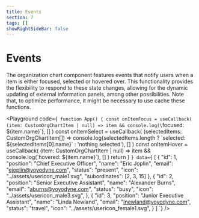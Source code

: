```yaml
---
title: Events
section: 7
tags: []
showRightSideBar: false
---
```


# Events

The organization chart component features events that notify users when a item is either focused, selected or hovered over. This functionality provides the flexibility to respond to these state changes, allowing for the dynamic updating of external information panels, among other possibilities.
Note that, to optimize performance, it might be necessary to use cache these functions.

<Playground
  code={`
   function App() {
     const onItemFocus = useCallback(
       (item: CustomOrgChartItem | null) => item && console.log(\`focused: \${item.name}\`),
       []
     )
     const onItemSelect = useCallback(
       (selectedItems: CustomOrgChartItem[]) =>
         console.log(selectedItems.length ? \`selected: \${selectedItems[0].name}\` : \'nothing selected\'),
       []
     )
     const onItemHover = useCallback(
       (item: CustomOrgChartItem | null) => item && console.log(\`hovered: \${item.name}\`),
       []
     )
     return <OrgChart data={data} onItemFocus={onItemFocus} onItemSelect={onItemSelect} onItemHover={onItemHover}></OrgChart>
   }
`}
  data={`
   [
     {
       "id": 1,
       "position": "Chief Executive Officer",
       "name": "Eric Joplin",
       "email": "ejoplin@yoyodyne.com",
       "status": "present",
       "icon": "../assets/usericon_male1.svg",
       "subordinates": [2, 3, 15]
     },
     {
       "id": 2,
       "position": "Senior Executive Assistant",
       "name": "Alexander Burns",
       "email": "aburns@yoyodyne.com",
       "status": "busy",
       "icon": "../assets/usericon_male3.svg",
     },
     {
       "id": 3,
       "position": "Junior Executive Assistant",
       "name": "Linda Newland",
       "email": "lnewland@yoyodyne.com",
       "status": "travel",
       "icon": "../assets/usericon_female1.svg",
     }
   ]
  `}
/>
